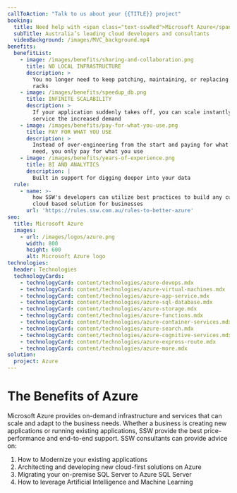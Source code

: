 ```yaml
---
callToAction: "Talk to us about your {{TITLE}} project"
booking:
  title: Need help with <span class="text-sswRed">Microsoft Azure</span>?
  subTitle: Australia’s leading cloud developers and consultants
  videoBackground: /images/MVC_background.mp4
benefits:
  benefitList:
    - image: /images/benefits/sharing-and-collaboration.png
      title: NO LOCAL INFRASTRUCTURE
      description: >
        You no longer need to keep patching, maintaining, or replacing server
        racks
    - image: /images/benefits/speedup_db.png
      title: INFINITE SCALABILITY
      description: >
        If your application suddenly takes off, you can scale instantly to
        service the increased demand
    - image: /images/benefits/pay-for-what-you-use.png
      title: PAY FOR WHAT YOU USE
      description: >
        Instead of over-engineering from the start and paying for what you don’t
        need, you only pay for what you use
    - image: /images/benefits/years-of-experience.png
      title: BI AND ANALYTICS
      description: |
        Built in support for digging deeper into your data
  rule:
    - name: >-
        how SSW's developers can utilize best practices to build any custom
        cloud based solution for businesses
      url: 'https://rules.ssw.com.au/rules-to-better-azure'
seo:
  title: Microsoft Azure
  images:
    - url: /images/logos/azure.png
      width: 800
      height: 600
      alt: Microsoft Azure logo
technologies:
  header: Technologies
  technologyCards:
    - technologyCard: content/technologies/azure-devops.mdx
    - technologyCard: content/technologies/azure-virtual-machines.mdx
    - technologyCard: content/technologies/azure-app-service.mdx
    - technologyCard: content/technologies/azure-sql-database.mdx
    - technologyCard: content/technologies/azure-storage.mdx
    - technologyCard: content/technologies/azure-functions.mdx
    - technologyCard: content/technologies/azure-container-services.mdx
    - technologyCard: content/technologies/azure-search.mdx
    - technologyCard: content/technologies/azure-cognitive-services.mdx
    - technologyCard: content/technologies/azure-express-route.mdx
    - technologyCard: content/technologies/azure-more.mdx
solution:
  project: Azure
---
```


# The Benefits of Azure

<VideoEmbed url="https://www.youtube.com/watch?v=-p1XoBWolLQ" />

Microsoft Azure provides on-demand infrastructure and services that can scale and adapt to the business needs. Whether a business is creating new applications or running existing applications, SSW provide the best price-performance and end-to-end support. SSW consultants can provide advice on:

1. How to Modernize your existing applications
2. Architecting and developing new cloud-first solutions on Azure
3. Migrating your on-premise SQL Server to Azure SQL Server
4. How to leverage Artificial Intelligence and Machine Learning

